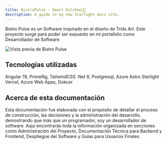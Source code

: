 ```yaml
---
title: BistroPulse - Smart Kitchen🧑‍🍳
description: A guide in my new Starlight docs site.
---
```



Bistro Pulse es un Software inspirado en el diseño de Trids Art. Este proyecto surge para poder ser expuesto en mi portafolio como Desarrollador de Software


![Vista previa de Bistro Pulse](../../../assets/bistro-login.png) 

## Tecnologías utilizadas
<CardGrid>
  <Card title="Frontend" icon="pencil">
    Angular 19, PrimeNg, TailwindCSS
  </Card>
  <Card title="Backend" icon="seti:json">
    .Net 8, Postgresql, Azure
  </Card>
  <Card title="Documentación" icon="document">
    Astro Starlight
  </Card>
  <Card title="Despliegue" icon="rocket">
    Vercel, Azure Web Apps, Dokcer
  </Card>
</CardGrid>

## Acerca de esta documentación
Esta documentación fue elaborada con el propósito de detallar el proceso de construcción, las decisiones y la administración del desarrollo, demostrando que más que un programador, soy un desarrollador de software. Aquí encontrarás toda la información organizada en secciones como Administración del Proyecto, Documentación Técnica para Backend y Frontend, Despliegue del Software y Guías para Usuarios Finales.
